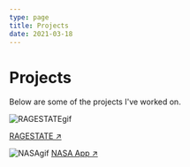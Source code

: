 ```yaml
---
type: page
title: Projects
date: 2021-03-18
---
```


# Projects

Below are some of the projects I've worked on.



<Image
  src="/images/sitegif.webp"
  alt="RAGESTATEgif"
  width={800}
  height={450}
  priority
  className="next-image"
/>

[RAGESTATE ↗ ](https://www.ragestate.com/)

<Image
  src="/images/nasagif.webp"
  alt="NASAgif"
  width={1125}
  height={750}
  priority
  className="next-image"
/>
[NASA App ↗ ](http://54.244.74.168:8000/)
